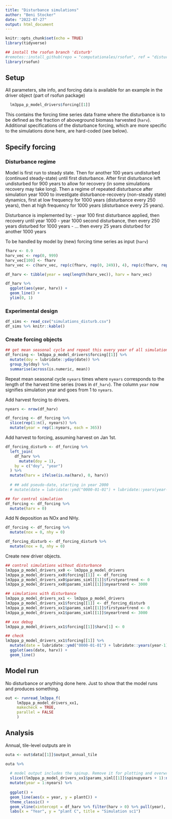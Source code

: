 ```yaml
---
title: "Disturbance simulations"
author: "Beni Stocker"
date: "2022-07-27"
output: html_document
---
```


```r
knitr::opts_chunk$set(echo = TRUE)
library(tidyverse)

## install the rsofun branch 'disturb'
#remotes::install_github(repo = "computationales/rsofun", ref = "disturb")
library(rsofun)
```

## Setup

All parameters, site info, and forcing data is available for an example in the driver object (part of rsofun package)
```r
  lm3ppa_p_model_drivers$forcing[[1]]
```

This contains the forcing time series data frame where the disturbance is to be defined as the fraction of aboveground biomass harvested (`harv`). Additional specifications of the disturbance forcing, which are more specific to the simulations done here, are hard-coded (see below). 


## Specify forcing

### Disturbance regime

Model is first run to steady state. Then for another 100 years undisturbed (continued steady-state) until first disturbance. After first disturbance left undisturbed for 900 years to allow for recovery (in some simulations recovery may take long). Then a regime of repeated disturbance after simulation year 1000 to investigate disturbance-recovery (non-steady state) dynamics, first at low frequency for 1000 years (disturbance every 250 years), then at high frequency for 1000 years (disturbance every 25 years).

Disturbance is implemented by:
- year 100 first disturbance applied, then recovery until year 1000
- year 1000 second disturbance, then every 250 years disturbed for 1000 years
- ... then every 25 years disturbed for another 1000 years

To be handled by model by (new) forcing time series as input (`harv`)
```r
fharv <- 0.9
harv_vec <- rep(0, 999)
harv_vec[100] <- fharv
harv_vec <- c(harv_vec, rep(c(fharv, rep(0, 249)), 4), rep(c(fharv, rep(0, 24)), 40), 0)

df_harv <- tibble(year = seq(length(harv_vec)), harv = harv_vec)

df_harv %>% 
  ggplot(aes(year, harv)) +
  geom_line() +
  ylim(0, 1)
```

### Experimental design

```r
df_sims <- read_csv("simulations_disturb.csv")
df_sims %>% knitr::kable()
```

### Create forcing objects

```r
## get mean seasonal cycle and repeat this every year of all simulations
df_forcing <- lm3ppa_p_model_drivers$forcing[[1]] %>% 
  mutate(doy = lubridate::yday(date)) %>% 
  group_by(doy) %>% 
  summarise(across(is.numeric, mean))
```

Repeat mean seasonal cycle `nyears` times where `nyears` corresponds to the length of the harvest time series (rows in `df_harv`). The column `year` now signifies simulation year and goes from 1 to `nyears`.

Add harvest forcing to drivers. 
```r
nyears <- nrow(df_harv)

df_forcing <- df_forcing %>% 
  slice(rep(1:n(), nyears)) %>% 
  mutate(year = rep(1:nyears, each = 365))
```

Add harvest to forcing, assuming harvest on Jan 1st.
```r
df_forcing_disturb <- df_forcing %>% 
  left_join(
    df_harv %>% 
      mutate(doy = 1),
    by = c("doy", "year")
  ) %>% 
  mutate(harv = ifelse(is.na(harv), 0, harv))
  
  # ## add pseudo-date, starting in year 2000
  # mutate(date = lubridate::ymd("0000-01-01") + lubridate::years(year-1) + lubridate::days(doy-1))

## for control simulation
df_forcing <- df_forcing %>%
  mutate(harv = 0)
```

Add N deposition as NOx and NHy.
```r
df_forcing <- df_forcing %>% 
  mutate(nox = 0, nhy = 0)

df_forcing_disturb <- df_forcing_disturb %>% 
  mutate(nox = 0, nhy = 0)
```

Create new driver objects.
```r
## control simulations without disturbance
lm3ppa_p_model_drivers_xx0 <- lm3ppa_p_model_drivers
lm3ppa_p_model_drivers_xx0$forcing[[1]] <- df_forcing
lm3ppa_p_model_drivers_xx0$params_siml[[1]]$firstyeartrend <- 0
lm3ppa_p_model_drivers_xx0$params_siml[[1]]$nyeartrend <- 3000

## simulations with disturbance
lm3ppa_p_model_drivers_xx1 <- lm3ppa_p_model_drivers
lm3ppa_p_model_drivers_xx1$forcing[[1]] <- df_forcing_disturb
lm3ppa_p_model_drivers_xx1$params_siml[[1]]$firstyeartrend <- 0
lm3ppa_p_model_drivers_xx1$params_siml[[1]]$nyeartrend <- 3000

## xxx debug
lm3ppa_p_model_drivers_xx1$forcing[[1]]$harv[1] <- 0

## check
lm3ppa_p_model_drivers_xx1$forcing[[1]] %>% 
  mutate(date = lubridate::ymd("0000-01-01") + lubridate::years(year-1) + lubridate::days(doy-1)) %>% 
  ggplot(aes(date, harv)) +
  geom_line()
```


## Model run

No disturbance or anything done here. Just to show that the model runs and produces something.

```r
out <- runread_lm3ppa_f(
     lm3ppa_p_model_drivers_xx1,
     makecheck = TRUE,
     parallel = FALSE
     )
```


## Analysis

Annual, tile-level outputs are in
```r
outa <- out$data[[1]]$output_annual_tile
```


```r
outa %>%
  
  # model output includes the spinup. Remove it for plotting and overwrite years.
  slice((lm3ppa_p_model_drivers_xx1$params_siml[[1]]$spinupyears + 1):nrow(outa)) %>% 
  mutate(year = 1:nyears) %>%
  
  ggplot() +
  geom_line(aes(x = year, y = plantC)) +
  theme_classic() +
  geom_vline(xintercept = df_harv %>% filter(harv > 0) %>% pull(year), color = "red", alpha = 0.3) +
  labs(x = "Year", y = "plant C", title = "Simulation sc1")
```

